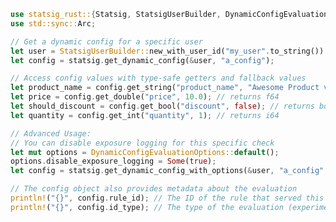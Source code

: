 ```rust
use statsig_rust::{Statsig, StatsigUserBuilder, DynamicConfigEvaluationOptions};
use std::sync::Arc;

// Get a dynamic config for a specific user
let user = StatsigUserBuilder::new_with_user_id("my_user".to_string()).build();
let config = statsig.get_dynamic_config(&user, "a_config");

// Access config values with type-safe getters and fallback values
let product_name = config.get_string("product_name", "Awesome Product v1"); // returns String
let price = config.get_double("price", 10.0); // returns f64
let should_discount = config.get_bool("discount", false); // returns bool
let quantity = config.get_int("quantity", 1); // returns i64

// Advanced Usage:
// You can disable exposure logging for this specific check
let mut options = DynamicConfigEvaluationOptions::default();
options.disable_exposure_logging = Some(true);
let config = statsig.get_dynamic_config_with_options(&user, "a_config", &options);

// The config object also provides metadata about the evaluation
println!("{}", config.rule_id); // The ID of the rule that served this config
println!("{}", config.id_type); // The type of the evaluation (experiment, config, etc)
```
